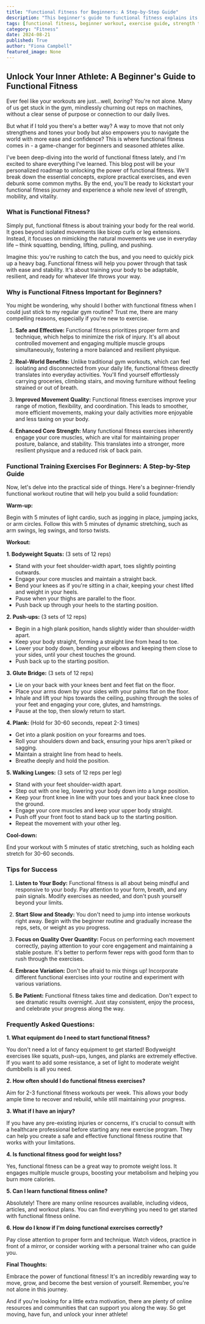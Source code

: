 ```yaml
---
title: "Functional Fitness for Beginners: A Step-by-Step Guide"
description: "This beginner's guide to functional fitness explains its benefits, provides a sample workout routine, and addresses common questions.  Learn how to move better, build strength, and improve your overall fitness."
tags: [functional fitness, beginner workout, exercise guide, strength training, bodyweight exercises, fitness routine, health and wellness, mobility, core strength, fitness tips]
category: "Fitness"
date: 2024-08-21
published: True
author: "Fiona Campbell"
featured_image: None
---
```


## Unlock Your Inner Athlete: A Beginner's Guide to Functional Fitness

Ever feel like your workouts are just...well, *boring*? You're not alone. Many of us get stuck in the gym, mindlessly churning out reps on machines, without a clear sense of purpose or connection to our daily lives. 

But what if I told you there's a better way? A way to move that not only strengthens and tones your body but also empowers you to navigate the world with more ease and confidence? This is where functional fitness comes in - a game-changer for beginners and seasoned athletes alike.

I've been deep-diving into the world of functional fitness lately, and I'm excited to share everything I've learned. This blog post will be your personalized roadmap to unlocking the power of functional fitness. We'll break down the essential concepts, explore practical exercises, and even debunk some common myths. By the end, you'll be ready to kickstart your functional fitness journey and experience a whole new level of strength, mobility, and vitality.

### What is Functional Fitness?

Simply put, functional fitness is about training your body for the real world. It goes beyond isolated movements like bicep curls or leg extensions. Instead, it focuses on mimicking the natural movements we use in everyday life – think squatting, bending, lifting, pulling, and pushing.

Imagine this: you're rushing to catch the bus, and you need to quickly pick up a heavy bag. Functional fitness will help you power through that task with ease and stability. It's about training your body to be adaptable, resilient, and ready for whatever life throws your way.

### Why is Functional Fitness Important for Beginners?

You might be wondering, why should I bother with functional fitness when I could just stick to my regular gym routine? Trust me, there are many compelling reasons, especially if you're new to exercise.

1. **Safe and Effective:** Functional fitness prioritizes proper form and technique, which helps to minimize the risk of injury. It's all about controlled movement and engaging multiple muscle groups simultaneously, fostering a more balanced and resilient physique.

2. **Real-World Benefits:** Unlike traditional gym workouts, which can feel isolating and disconnected from your daily life, functional fitness directly translates into everyday activities. You'll find yourself effortlessly carrying groceries, climbing stairs, and moving furniture without feeling strained or out of breath. 

3. **Improved Movement Quality:** Functional fitness exercises improve your range of motion, flexibility, and coordination. This leads to smoother, more efficient movements, making your daily activities more enjoyable and less taxing on your body.

4. **Enhanced Core Strength:**  Many functional fitness exercises inherently engage your core muscles, which are vital for maintaining proper posture, balance, and stability. This translates into a stronger, more resilient physique and a reduced risk of back pain.

### Functional Training Exercises For Beginners:  A Step-by-Step Guide

Now, let's delve into the practical side of things. Here's a beginner-friendly functional workout routine that will help you build a solid foundation:

**Warm-up:**

Begin with 5 minutes of light cardio, such as jogging in place, jumping jacks, or arm circles. Follow this with 5 minutes of dynamic stretching, such as arm swings, leg swings, and torso twists.

**Workout:**

**1. Bodyweight Squats:** (3 sets of 12 reps)

- Stand with your feet shoulder-width apart, toes slightly pointing outwards.
- Engage your core muscles and maintain a straight back.
- Bend your knees as if you're sitting in a chair, keeping your chest lifted and weight in your heels.
- Pause when your thighs are parallel to the floor.
- Push back up through your heels to the starting position.

**2. Push-ups:** (3 sets of 12 reps)

- Begin in a high plank position, hands slightly wider than shoulder-width apart.
- Keep your body straight, forming a straight line from head to toe.
- Lower your body down, bending your elbows and keeping them close to your sides, until your chest touches the ground.
- Push back up to the starting position.

**3. Glute Bridge:** (3 sets of 12 reps)

- Lie on your back with your knees bent and feet flat on the floor.
- Place your arms down by your sides with your palms flat on the floor.
- Inhale and lift your hips towards the ceiling, pushing through the soles of your feet and engaging your core, glutes, and hamstrings.
- Pause at the top, then slowly return to start.

**4. Plank:** (Hold for 30-60 seconds, repeat 2-3 times)

- Get into a plank position on your forearms and toes.
- Roll your shoulders down and back, ensuring your hips aren't piked or sagging.
- Maintain a straight line from head to heels.
- Breathe deeply and hold the position.

**5. Walking Lunges:** (3 sets of 12 reps per leg)

- Stand with your feet shoulder-width apart.
- Step out with one leg, lowering your body down into a lunge position.
- Keep your front knee in line with your toes and your back knee close to the ground.
- Engage your core muscles and keep your upper body straight.
- Push off your front foot to stand back up to the starting position.
- Repeat the movement with your other leg.

**Cool-down:**

End your workout with 5 minutes of static stretching, such as holding each stretch for 30-60 seconds.

###  Tips for Success

1. **Listen to Your Body:** Functional fitness is all about being mindful and responsive to your body. Pay attention to your form, breath, and any pain signals. Modify exercises as needed, and don't push yourself beyond your limits. 

2. **Start Slow and Steady:** You don't need to jump into intense workouts right away. Begin with the beginner routine and gradually increase the reps, sets, or weight as you progress. 

3. **Focus on Quality Over Quantity:** Focus on performing each movement correctly, paying attention to your core engagement and maintaining a stable posture. It's better to perform fewer reps with good form than to rush through the exercises.

4. **Embrace Variation:** Don't be afraid to mix things up! Incorporate different functional exercises into your routine and experiment with various variations. 

5. **Be Patient:**  Functional fitness takes time and dedication. Don't expect to see dramatic results overnight.  Just stay consistent, enjoy the process, and celebrate your progress along the way.

### Frequently Asked Questions:

**1. What equipment do I need to start functional fitness?**

You don't need a lot of fancy equipment to get started! Bodyweight exercises like squats, push-ups, lunges, and planks are extremely effective. If you want to add some resistance, a set of light to moderate weight dumbbells is all you need. 

**2. How often should I do functional fitness exercises?**

Aim for 2-3 functional fitness workouts per week. This allows your body ample time to recover and rebuild, while still maintaining your progress. 

**3. What if I have an injury?**

If you have any pre-existing injuries or concerns, it's crucial to consult with a healthcare professional before starting any new exercise program.  They can help you create a safe and effective functional fitness routine that works with your limitations.

**4. Is functional fitness good for weight loss?**

Yes, functional fitness can be a great way to promote weight loss. It engages multiple muscle groups, boosting your metabolism and helping you burn more calories.

**5. Can I learn functional fitness online?**

Absolutely! There are many online resources available, including videos, articles, and workout plans. You can find everything you need to get started with functional fitness online.

**6. How do I know if I'm doing functional exercises correctly?**

Pay close attention to proper form and technique. Watch videos, practice in front of a mirror, or consider working with a personal trainer who can guide you. 

**Final Thoughts:**

Embrace the power of functional fitness! It's an incredibly rewarding way to move, grow, and become the best version of yourself. Remember, you're not alone in this journey.  

And if you're looking for a little extra motivation, there are plenty of online resources and communities that can support you along the way.  So get moving, have fun, and unlock your inner athlete! 